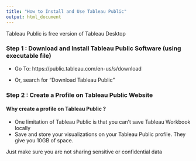 ```yaml
---
title: "How to Install and Use Tableau Public"
output: html_document
---
```


Tableau Public is free version of Tableau Desktop

### Step 1 : Download and Install Tableau Public Software (using executable file)

 - Go To: https://public.tableau.com/en-us/s/download

 - Or, search for "Download Tableau Public"


### Step 2 : Create a Profile on Tableau Public Website

#### Why create a profile on Tableau Public ?

 - One limitation of Tableau Public is that you can't save Tableau Workbook locally
 - Save and store your visualizations on your Tableau Public profile. They give you 10GB of space. 

Just make sure you are not sharing sensitive or confidential data

